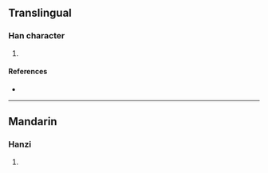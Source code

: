 {{character info/new}}
==Translingual==

===Han character===
{{Han char|rn=96|rad=玉|as=09|sn=13|four=|canj=MGWOL|ids=⿰𤣩界}}

# {{defn|Han|sort=玉09}}

====References====
* {{Han ref|kx=0736.100|dkj=21092|dj=1147.140|hdz=21126.080|uh=743E|ud=29758}}

----

==Mandarin==

===Hanzi===
{{cmn-hanzi|pin=[[jiè]] ([[jie4]])|wg=chieh<sup>4</sup>}}

# {{defn|lang=cmn|sort=玉09}}